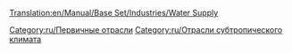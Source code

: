 [[Translation:en/Manual/Base Set/Industries/Water Supply]]

{{ru/Промышленность| Изображение=en/Watersupply.png| имя=Насосная станция
| Климат=[[ru/Manual/Климат| Субтропический]]
| Принимает=ничего
| Производит=[[ru/Manual/Base Set/Cargos/Вода|Вода]]
| Примечания= Не представлена в других [[ru/Manual/Климат| климатах]].
}}

{{ru/Navbox Промышленность}}

[[Category:ru/Первичные отрасли]]
[[Category:ru/Отрасли субтропического климата]]